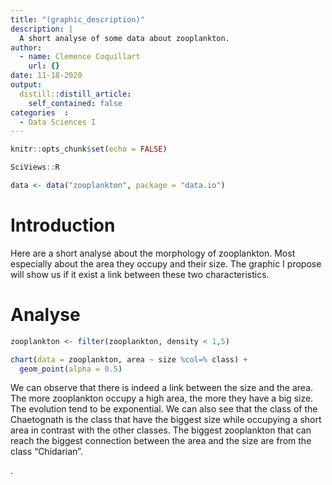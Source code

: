 ```yaml
---
title: "(graphic_description)"
description: |
  A short analyse of some data about zooplankton. 
author:
  - name: Clemence Coquillart
    url: {}
date: 11-18-2020
output:
  distill::distill_article:
    self_contained: false
categories  :
  - Data Sciences I
---
```


```r
knitr::opts_chunk$set(echo = FALSE)
```

```r
SciViews::R
```

```r
data <- data("zooplankton", package = "data.io")
```

# Introduction 

Here are a short analyse about the morphology of zooplankton. Most especially about the area they occupy and their size. The graphic I propose will show us if it exist a link between these two characteristics. 

# Analyse

```r
zooplankton <- filter(zooplankton, density < 1,5)
```


```r
chart(data = zooplankton, area ~ size %col=% class) +
  geom_point(alpha = 0.5)
```
  
  We can observe that there is indeed a link between the size and the area. The more zooplankton occupy a high area, the more they have a big size. The evolution tend to be exponential. We can also see that the class of the Chaetognath is the class that have the biggest size while occupying a short area in contrast with the other classes. The biggest zooplankton that can reach the biggest connection between the area and the size are from the class "Chidarian". 

.
